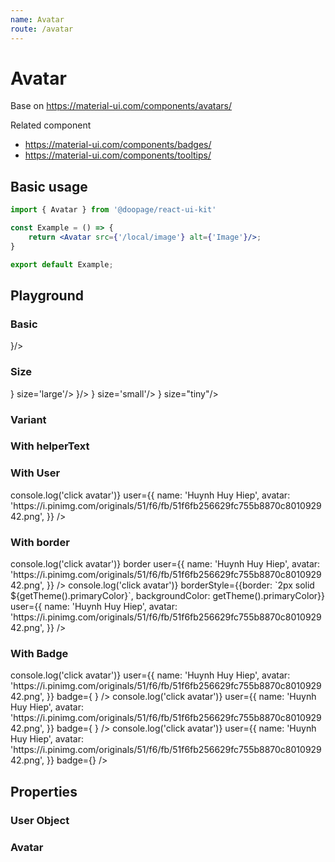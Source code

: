 ```yaml
---
name: Avatar
route: /avatar
---
```




# Avatar
Base on https://material-ui.com/components/avatars/

Related component
- https://material-ui.com/components/badges/
- https://material-ui.com/components/tooltips/

## Basic usage

```jsx
import { Avatar } from '@doopage/react-ui-kit'

const Example = () => {
    return <Avatar src={'/local/image'} alt={'Image'}/>;
}

export default Example;
```

## Playground

### Basic
<Playground>
    <Space>
        <Avatar src={doopageLogo} alt={'Logo'}/>
        <Avatar src={'/error_src.img'} alt={'Logo'}/>
        <Avatar icon={<AdbIcon/>}/>
        <Avatar alt={'Logo'}/>
        <Avatar/>
    </Space>
</Playground>

### Size
<Playground>
    <Space spaceHeight={8}>
        <Space>
            <Avatar src={doopageLogo} size='large'/>
            <Avatar src={doopageLogo} alt={'Logo'}/>
            <Avatar src={doopageLogo} size='small'/>
            <Avatar src={doopageLogo} size="tiny"/>
        </Space>
        <Space>
            <Avatar icon={<AdbIcon/>} size='large'/>
            <Avatar icon={<AdbIcon/>}/>
            <Avatar icon={<AdbIcon/>} size='small'/>
            <Avatar icon={<AdbIcon/>} size="tiny"/>
        </Space>
        <Space>
            <Avatar alt={'Logo'} size='large'/>
            <Avatar alt={'Logo'}/>
            <Avatar alt={'Logo'} size='small'/>
            <Avatar alt={'Logo'} size="tiny"/>
        </Space>
    </Space>
</Playground>

### Variant
<Playground>
    <Space>
        <Avatar square/>
        <Avatar rounded/>
        <Avatar/>
    </Space>
</Playground>

### With helperText
<Playground>
    <Space>
        <Avatar helperText={'this is helperText'} color='blue'/>
    </Space>
</Playground>

### With User
<Playground>
    <Avatar
        onClick={() => console.log('click avatar')}
        user={{
            name: 'Huynh Huy Hiep',
            avatar: 'https://i.pinimg.com/originals/51/f6/fb/51f6fb256629fc755b8870c801092942.png',
        }}
    />
</Playground>

### With border
<Playground>
    <Space>
        <Avatar
            onClick={() => console.log('click avatar')}
            border
            user={{
                name: 'Huynh Huy Hiep',
                avatar: 'https://i.pinimg.com/originals/51/f6/fb/51f6fb256629fc755b8870c801092942.png',
            }}
        />
        <Avatar
            onClick={() => console.log('click avatar')}
            borderStyle={{border: `2px solid ${getTheme().primaryColor}`, backgroundColor: getTheme().primaryColor}}
            user={{
                name: 'Huynh Huy Hiep',
                avatar: 'https://i.pinimg.com/originals/51/f6/fb/51f6fb256629fc755b8870c801092942.png',
            }}
        />
    </Space>
</Playground>

### With Badge
<Playground>
    <Space spaceWidth={15}>
        <Avatar
            onClick={() => console.log('click avatar')}
            user={{
                name: 'Huynh Huy Hiep',
                avatar: 'https://i.pinimg.com/originals/51/f6/fb/51f6fb256629fc755b8870c801092942.png',
            }}
            badge={
                <Avatar
                    border
                    size={"small"}
                    user={{
                        name: 'Supporter',
                        avatar: 'https://cdn1.iconfinder.com/data/icons/avatar-97/32/avatar-02-512.png',
                    }}
                />
            }
        />
        <Avatar
            badgeProps={{
                anchorOrigin: {
                    vertical: "top",
                    horizontal: "right",
                },
            }}
            size={50}
            onClick={() => console.log('click avatar')}
            user={{
                name: 'Huynh Huy Hiep',
                avatar: 'https://i.pinimg.com/originals/51/f6/fb/51f6fb256629fc755b8870c801092942.png',
            }}
            badge={
                <Avatar
                    border
                    size={"small"}
                    user={{
                        name: 'Supporter',
                        avatar: 'https://cdn1.iconfinder.com/data/icons/avatar-97/32/avatar-02-512.png',
                    }}
                />
            }
        />
        <Avatar
            onClick={() => console.log('click avatar')}
            user={{
                name: 'Huynh Huy Hiep',
                avatar: 'https://i.pinimg.com/originals/51/f6/fb/51f6fb256629fc755b8870c801092942.png',
            }}
            badge={<Box width={10} height={10} bgcolor={getTheme().successColor} borderRadius={5}/>}
        />
    </Space>
</Playground>

## Properties

### User Object
<Props of={UProps}/>

### Avatar
<Props of={Avatar}/>


